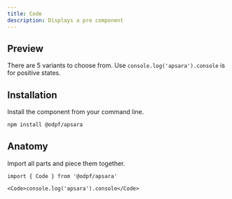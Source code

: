 ```yaml
---
title: Code
description: Displays a pre component
---
```

## Preview

<Preview>
  <Flex
    css={{
      flexDirection: "column",
      alignItems: "center",
      gap: "$3",
    }}
  >
  <Text>
    There are 5 variants to choose from. Use <Code>console.log('apsara').console</Code> is
    for positive states.
  </Text>
  
  </Flex>
</Preview>

## Installation

Install the component from your command line.

```bash
npm install @odpf/apsara
```


## Anatomy
Import all parts and piece them together.

```tsx outline=true
import { Code } from '@odpf/apsara'

<Code>console.log('apsara').console</Code> 
```
